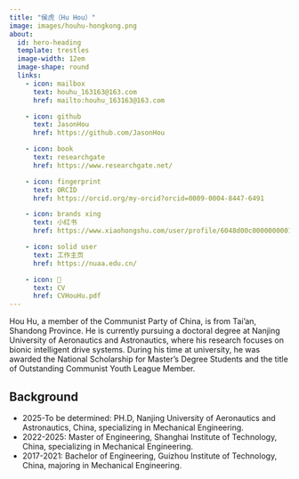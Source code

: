 ```yaml
---
title: "侯虎（Hu Hou）"
image: images/houhu-hongkong.png
about:
  id: hero-heading
  template: trestles
  image-width: 12em
  image-shape: round
  links:
    - icon: mailbox
      text: houhu_163163@163.com
      href: mailto:houhu_163163@163.com

    - icon: github
      text: JasonHou
      href: https://github.com/JasonHou

    - icon: book
      text: researchgate
      href: https://www.researchgate.net/

    - icon: fingerprint
      text: ORCID
      href: https://orcid.org/my-orcid?orcid=0009-0004-8447-6491

    - icon: brands xing
      text: 小红书
      href: https://www.xiaohongshu.com/user/profile/6048d00c000000000100398f

    - icon: solid user
      text: 工作主页
      href: https://nuaa.edu.cn/

    - icon: 📝
      text: CV
      href: CVHouHu.pdf
---
```


::: {#hero-heading}

Hou Hu, a member of the Communist Party of China, is from Tai'an, Shandong Province. 
He is currently pursuing a doctoral degree at Nanjing University of Aeronautics and Astronautics, 
where his research focuses on bionic intelligent drive systems.
During his time at university, he was awarded the National Scholarship for Master's Degree Students and the title of Outstanding Communist Youth League Member.

## Background

- 2025-To be determined: PH.D, Nanjing University of Aeronautics and Astronautics, China, specializing in Mechanical Engineering.
- 2022-2025: Master of Engineering, Shanghai Institute of Technology, China, specializing in Mechanical Engineering.
- 2017-2021: Bachelor of Engineering, Guizhou Institute of Technology, China, majoring in Mechanical Engineering.

:::
